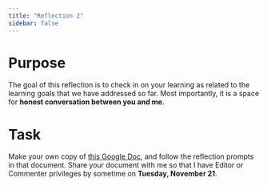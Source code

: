 ```yaml
---
title: "Reflection 2"
sidebar: false
---
```


# Purpose

The goal of this reflection is to check in on your learning as related to the learning goals that we have addressed so far. Most importantly, it is a space for **honest conversation between you and me**.


# Task

Make your own copy of [this Google Doc](https://docs.google.com/document/d/1clhiZFykeyBpfzvk4KiGtUOillMsFX4MTX2TgyhvStI/edit?usp=sharing), and follow the reflection prompts in that document. Share your document with me so that I have Editor or Commenter privileges by sometime on **Tuesday, November 21**.

